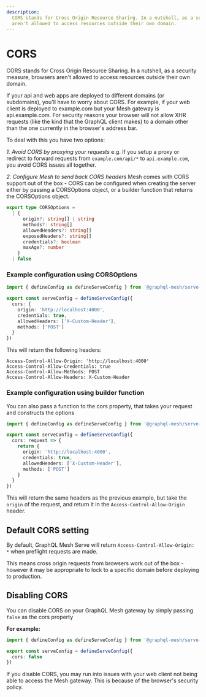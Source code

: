 ```yaml
---
description:
  CORS stands for Cross Origin Resource Sharing. In a nutshell, as a security measure, browsers
  aren't allowed to access resources outside their own domain.
---
```



# CORS

CORS stands for Cross Origin Resource Sharing. In a nutshell, as a security measure, browsers aren't
allowed to access resources outside their own domain.

If your api and web apps are deployed to different domains (or subdomains), you'll have to worry
about CORS. For example, if your web client is deployed to example.com but your Mesh gateway is
api.example.com. For security reasons your browser will not allow XHR requests (like the kind that
the GraphQL client makes) to a domain other than the one currently in the browser's address bar.

To deal with this you have two options:

_1. Avoid CORS by proxying your requests_ e.g. If you setup a proxy or redirect to forward requests
from `example.com/api/*` to `api.example.com`, you avoid CORS issues all together.

_2. Configure Mesh to send back CORS headers_ Mesh comes with CORS support out of the box - CORS can
be configured when creating the server either by passing a CORSOptions object, or a builder function
that returns the CORSOptions object.

```ts
export type CORSOptions =
  | {
      origin?: string[] | string
      methods?: string[]
      allowedHeaders?: string[]
      exposedHeaders?: string[]
      credentials?: boolean
      maxAge?: number
    }
  | false
```

### Example configuration using CORSOptions

```ts filename="mesh.config.ts"
import { defineConfig as defineServeConfig } from '@graphql-mesh/serve-cli'

export const serveConfig = defineServeConfig({
  cors: {
    origin: 'http://localhost:4000',
    credentials: true,
    allowedHeaders: ['X-Custom-Header'],
    methods: ['POST']
  }
})
```

This will return the following headers:

```
Access-Control-Allow-Origin: 'http://localhost:4000'
Access-Control-Allow-Credentials: true
Access-Control-Allow-Methods: POST
Access-Control-Allow-Headers: X-Custom-Header
```

### Example configuration using builder function

You can also pass a function to the cors property, that takes your request and constructs the
options

```ts filename="mesh.config.ts"
import { defineConfig as defineServeConfig } from '@graphql-mesh/serve-cli'

export const serveConfig = defineServeConfig({
  cors: request => {
    return {
      origin: 'http://localhost:4000',
      credentials: true,
      allowedHeaders: ['X-Custom-Header'],
      methods: ['POST']
    }
  }
})
```

This will return the same headers as the previous example, but take the `origin` of the request, and
return it in the `Access-Control-Allow-Origin` header.

## Default CORS setting

By default, GraphQL Mesh Serve will return `Access-Control-Allow-Origin: *` when preflight requests
are made.

This means cross origin requests from browsers work out of the box - however it may be appropriate
to lock to a specific domain before deploying to production.

## Disabling CORS

You can disable CORS on your GraphQL Mesh gateway by simply passing `false` as the cors property

**For example:**

```ts filename="mesh.config.ts"
import { defineConfig as defineServeConfig } from '@graphql-mesh/serve-cli'

export const serveConfig = defineServeConfig({
  cors: false
})
```

<Callout>
  If you disable CORS, you may run into issues with your web client not being able to access the
  Mesh gateway. This is because of the browser's security policy.
</Callout>
